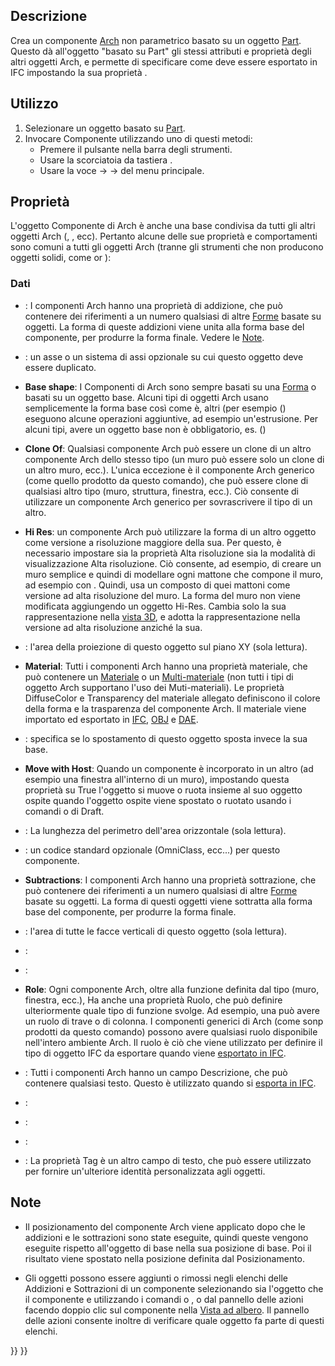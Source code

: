 <languages/>

<div class="mw-translate-fuzzy">
{{Docnav/it
|[[Arch_Survey/it|Ispeziona]]
|[[Arch_CloneComponent/it|Clona componente]]
|[[Arch_Workbench/it|Arch]]
|IconL=Arch_Survey.svg
|IconR=Arch_CloneComponent.svg
|IconC=Workbench_Arch.svg
}}
</div>

<div class="mw-translate-fuzzy">
{{GuiCommand/it
|Name=Arch Component
‏‎‏‎|Name/it=Componente
|MenuLocation=Arch → Utilità → Componente
|Workbenches=[[Arch_Workbench/it|Arch]]
|Shortcut={{KEY|C}} {{KEY|M}}
}}
</div>

<span id="Description"></span>
==Descrizione==

<div class="mw-translate-fuzzy">
Crea un componente [[Arch_Workbench/it|Arch]] non parametrico basato su un oggetto [[Part_Workbench/it|Part]]. Questo dà all'oggetto "basato su Part" gli stessi attributi e proprietà degli altri oggetti Arch, e permette di specificare come deve essere esportato in IFC impostando la sua proprietà {{PropertyData|Ifc Type}}.
</div>

<span id="Usage"></span>
==Utilizzo==

<div class="mw-translate-fuzzy">
# Selezionare un oggetto basato su [[Part_Workbench/it|Part]].
# Invocare Componente utilizzando uno di questi metodi:
#* Premere il pulsante {{Button|[[Image:Arch_Component.svg|16px]]}} nella barra degli strumenti.
#* Usare la scorciatoia da tastiera {{KEY|C}} {{KEY|M}}. 
#* Usare la voce {{KEY|Arch}} → {{KEY|Utilità}} → {{KEY|[[Image:Arch_Component.svg|16px]] [[Arch Component/it|Componente]]}} del menu principale.
</div>

<span id="Properties"></span>
==Proprietà==

<div class="mw-translate-fuzzy">
L'oggetto Componente di Arch è anche una base condivisa da tutti gli altri oggetti Arch ({{KEY|[[Image:Arch_Wall.svg|16px]] [[Arch_Wall/it|Muro]]}}, {{KEY|[[Image:Arch_Structure.svg|16px]] [[Arch_Structure/it|Struttura]]}}, ecc). Pertanto alcune delle sue proprietà e comportamenti sono comuni a tutti gli oggetti Arch (tranne gli strumenti che non producono oggetti solidi, come {{Button|[[Image:Arch SectionPlane.svg|16px]] [[Arch_SectionPlane/it|Piano di sezione]]}} or {{Button|[[Image:Arch Axis.svg|16px]] [[Arch_Axis/it|Assi]]}}):
</div>

<span id="Data"></span>
===Dati===

{{TitleProperty|Component}}

* {{PropertyData|Additions|LinkList}}: I componenti Arch hanno una proprietà di addizione, che può contenere dei riferimenti a un numero qualsiasi di altre [[Part_Workbench/it|Forme]] basate su oggetti. La forma di queste addizioni viene unita alla forma base del componente, per produrre la forma finale. Vedere le [[#Note|Note]].

* {{PropertyData|Axis|Link}}: un asse o un sistema di assi opzionale su cui questo oggetto deve essere duplicato.

<div class="mw-translate-fuzzy">
* '''Base shape''': I Componenti di Arch sono sempre basati su una [[Part_Workbench/it|Forma]] o basati su un oggetto base. Alcuni tipi di oggetti Arch usano semplicemente la forma base così come è, altri (per esempio ({{KEY|[[Image:Arch_Wall.svg|16px]] [[Arch_Wall/it|Muro]]}}) eseguono alcune operazioni aggiuntive, ad esempio un'estrusione. Per alcuni tipi, avere un oggetto base non è obbligatorio, es. ({{KEY|[[Image:Arch_Structure.svg|16px]] [[Arch_Structure/it|Struttura]]}})
</div>

<div class="mw-translate-fuzzy">
* '''Clone Of''': Qualsiasi componente Arch può essere un clone di un altro componente Arch dello stesso tipo (un muro può essere solo un clone di un altro muro, ecc.). L'unica eccezione è il componente Arch generico (come quello prodotto da questo comando), che può essere clone di qualsiasi altro tipo (muro, struttura, finestra, ecc.). Ciò consente di utilizzare un componente Arch  generico per sovrascrivere il tipo di un altro.
</div>

<div class="mw-translate-fuzzy">
* '''Hi Res''': un componente Arch può utilizzare la forma di un altro oggetto come versione a risoluzione maggiore della sua. Per questo, è necessario impostare sia la proprietà Alta risoluzione sia la modalità di visualizzazione Alta risoluzione. Ciò consente, ad esempio, di creare un muro semplice e quindi di modellare ogni mattone che compone il muro, ad esempio con {{KEY|[[Image:Part_Box.svg|16px]] [[Part_Box/it|Box]]}}. Quindi, usa un composto di quei mattoni come versione ad alta risoluzione del muro. La forma del muro non viene modificata aggiungendo un oggetto Hi-Res. Cambia solo la sua rappresentazione nella [[3D_view/it|vista 3D]], e adotta la rappresentazione nella versione ad alta risoluzione anziché la sua.
</div>

* {{PropertyData|Horizontal Area|Area}}: l'area della proiezione di questo oggetto sul piano XY (sola lettura).

<div class="mw-translate-fuzzy">
* '''Material''': Tutti i componenti Arch hanno una proprietà materiale, che può contenere un [[Arch_SetMaterial/it|Materiale]] o un [[Arch_MultiMaterial/it|Multi-materiale]] (non tutti i tipi di oggetto Arch supportano l'uso dei Muti-materiali). Le proprietà DiffuseColor e Transparency del materiale allegato definiscono il colore della forma e la trasparenza del componente Arch. Il materiale viene importato ed esportato in [[Arch_IFC/it|IFC]], [[Arch_OBJ/it|OBJ]] e [[Arch_DAE/it|DAE]].
</div>

* {{PropertyData|Move Base|Bool}}: specifica se lo spostamento di questo oggetto sposta invece la sua base.

<div class="mw-translate-fuzzy">
* '''Move with Host''': Quando un componente è incorporato in un altro (ad esempio una finestra all'interno di un muro), impostando questa proprietà su True l'oggetto si muove o ruota insieme al suo oggetto ospite quando l'oggetto ospite viene spostato o ruotato usando i comandi {{Button|[[Image:Draft_Move.svg|16px]] [[Draft_Move/it|Sposta]]}} o {{Button|[[Image:Draft_Rotate.svg|16px]] [[Draft_Rotate/it|Ruota]]}} di Draft.
</div>

* {{PropertyData|Perimeter Length|Length}}: La lunghezza del perimetro dell'area orizzontale (sola lettura).

* {{PropertyData|Standard Code|String}}: un codice standard opzionale (OmniClass, ecc...) per questo componente.

<div class="mw-translate-fuzzy">
* '''Subtractions''': I componenti Arch hanno una proprietà sottrazione, che può contenere dei riferimenti a un numero qualsiasi di altre [[Part_Workbench/it|Forme]] basate su oggetti. La forma di questi oggetti viene sottratta alla forma base del componente, per produrre la forma finale.
</div>

* {{PropertyData|Vertical Area|Area}}: l'area di tutte le facce verticali di questo oggetto (sola lettura).

{{TitleProperty|IFC}}

* {{PropertyData|Ifc Data|Map|Hidden}}:

* {{PropertyData|Ifc Properties|Map|Hidden}}:

<div class="mw-translate-fuzzy">
* '''Role''': Ogni componente Arch, oltre alla funzione definita dal tipo (muro, finestra, ecc.), Ha anche una proprietà Ruolo, che può definire ulteriormente quale tipo di funzione svolge. Ad esempio, una {{KEY|[[Image:Arch_Structure.svg|16px]] [[Arch_Structure/it|Struttura]]}} può avere un ruolo di trave o di colonna. I componenti generici di Arch (come sonp prodotti da questo comando) possono avere qualsiasi ruolo disponibile nell'intero ambiente Arch. Il ruolo è ciò che viene utilizzato per definire il tipo di oggetto IFC da esportare quando viene [[Arch_IFC/it|esportato in IFC]].
</div>

{{TitleProperty|IFC Attributes}}

* {{PropertyData|Description|String}}: Tutti i componenti Arch hanno un campo Descrizione, che può contenere qualsiasi testo. Questo è utilizzato quando si [[Arch_IFC/it|esporta in IFC]].

* {{PropertyData|Global Id|String}}:

* {{PropertyData|Object Type|String}}:

* {{PropertyData|Predefined Type|Enumeration}}:

* {{PropertyData|Tag|Enumeration}}: La proprietà Tag è un altro campo di testo, che può essere utilizzato per fornire un'ulteriore identità personalizzata agli oggetti.

<span id="Notes"></span>
==Note==

* Il posizionamento del componente Arch viene applicato dopo che le addizioni e le sottrazioni sono state eseguite, quindi queste vengono eseguite rispetto all'oggetto di base nella sua posizione di base. Poi il risultato viene spostato nella posizione definita dal Posizionamento.

<div class="mw-translate-fuzzy">
* Gli oggetti possono essere aggiunti o rimossi negli elenchi delle Addizioni e Sottrazioni di un componente selezionando sia l'oggetto che il componente e utilizzando i comandi {{Button|[[Image:Arch_Add.svg|16px]] [[Arch_Add/it|Aggiungi componente]]}} o {{Button|[[Image:Arch_Remove.svg|16px]] [[Arch_Remove/it|Rimuovi componente]]}}, o dal pannello delle azioni facendo doppio clic sul componente nella [[Tree_view/it|Vista ad albero]]. Il pannello delle azioni consente inoltre di verificare quale oggetto fa parte di questi elenchi.
</div>


<div class="mw-translate-fuzzy">
{{Docnav/it
|[[Arch_Survey/it|Ispeziona]]
|[[Arch_CloneComponent/it|Clona componente]]
|[[Arch_Workbench/it|Arch]]
|IconL=Arch_Survey.svg
|IconR=Arch_CloneComponent.svg
|IconC=Workbench_Arch.svg
}}
</div>

{{BIM_Tools_navi{{#translation:}}}}
{{Userdocnavi{{#translation:}}}}